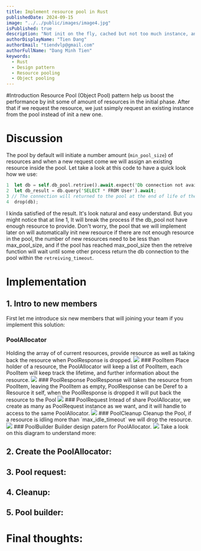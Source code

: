 ```yaml
---
title: Implement resource pool in Rust
publishedDate: 2024-09-15
image: "../../public/images/image4.jpg"
isPublished: true
description: "Not init on the fly, cached but not too much instance, and not blocking the entire request when reached pool max. It is how we use and maintain our Http Connection, Web Socket, Database, gRPC connection"
authorDisplayName: "Tien Dang"
authorEmail: "tiendvlp@gmail.com"
authorFullName: "Dang Minh Tien"
keywords:
  - Rust
  - Design pattern
  - Resource pooling
  - Object pooling
---
```


#Introduction
Resource Pool (Object Pool) pattern help us boost the performance by init some of amount of resources in the initial phase. After that if we request the resource, we just ssimply request an existing instance from the pool instead of init a new one.

# Discussion

The pool by default will initiate a number amount (`min_pool_size`) of resources and when a new request come
we will assign an existing resource inside the pool. Let take a look at this code to have a quick look how we use:

```rs
1  let db = self.db_pool.retrive().await.expect('Db connection not available');
2  let db_result = db.query('SELECT * FROM User').await;
3 // The connection will returned to the pool at the end of life of the `db variable`
4  drop(db); 
```

I kinda satisfied of the result. It's look natural and easy understand. But you might notice that at line 1, It will break the process if the db_pool not have enough resource to provide.
Don't worry, the pool that we will implement later on will automatically init new resource if there are not enough resource in the pool, the number of new resources need
to be less than max_pool_size, and if the pool has reached max_pool_size then the retreive function will wait until
some other process return the db connection to the pool within the `retreiving_timeout`.

# Implementation
## 1. Intro to new members
First let me introduce six new members that will joining your team if you implement this solution:
### PoolAllocator
<L2>
  Holding the array of of current resources, provide resource as well as taking back the resource when PoolResponse is dropped.
  <img className='bg-white object-fill rounded-lg p-2 max-h-[230px]' src="/images/animal/1/pig-removebg.png"/>
</L2>
### PoolItem
<L2>
  Place holder of a resource, the PoolAllocator will keep a list of PoolItem, each PoolItem will keep track the lifetime, and further information about the resource.
  <img className='bg-white object-fill rounded-lg p-2 max-h-[230px]' src="/images/animal/1/chicken-removebg.png"/>
</L2>
### PoolResponse
<L2>
  PoolResponse will taken the resource from PoolItem, leaving the PoolItem as empty, PoolResponse can be Deref to a Resource it self, when the PoolResponse is dropped
  it will put back the resource to the Pool
  <img className='bg-white object-fill rounded-lg p-2 max-h-[230px]' src="/images/animal/1/dog-removebg.png"/>
</L2>
### PoolRequest
<L2>
  Intead of share PoolAllocator, we create as many as PoolRequest instance as we want, and it will handle to access to the same PoolAllocator.
  <img className='bg-white object-fill rounded-lg p-2 max-h-[230px]' src="/images/animal/1/cat-removebg.png"/>
</L2>
### PoolCleanup
<L2>
Cleanup the Pool, if a resource is idling more than `max_idle_timeout` we will drop the resource.
<img className='bg-white object-fill rounded-lg p-2 max-h-[230px]' src="/images/animal/1/owl-removebg.png"/>
</L2>
### PoolBuilder
<L2>
Builder design patern for PoolAllocator.
<img className='bg-white object-fill rounded-lg p-2 max-h-[230px]' src="/images/animal/1/fox-removebg.png"/>
</L2>
<a hidden href="https://www.freepik.com/free-vector/flat-cute-colorful-square-animal-faces-funny-pig-cow-dog-cat-fox-monkey-bear-chicken-zoo-game-elements-kids-app-avatar-icon-set-kid-collection-head-shape-pet-wild-farm-animals_24421502.htm#query=animal%20avatar&position=4&from_view=keyword&track=ais_hybrid&uuid=353852dd-f763-4db7-824f-0901659929e1">Image by redgreystock on Freepik</a>
Take a look on this diagram to understand more:

## 2. Create the PoolAllocator:
## 3. Pool request:
## 4. Cleanup:
## 5. Pool builder:

# Final thoughts:

